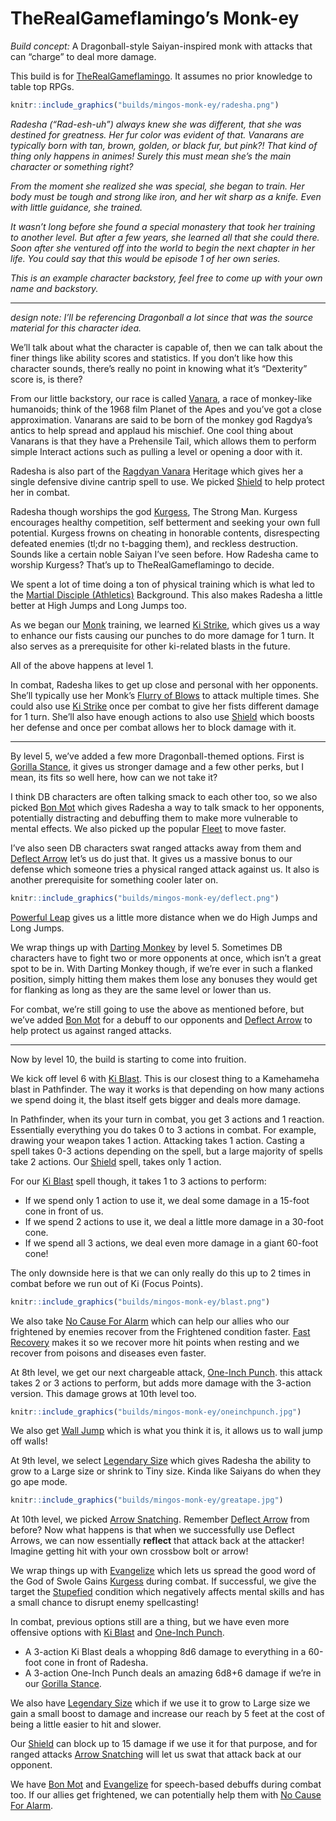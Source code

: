 # TheRealGameflamingo's Monk-ey

*Build concept:* A Dragonball-style Saiyan-inspired monk with attacks that can "charge" to deal more damage.

This build is for [TheRealGameflamingo](https://www.twitch.tv/TheRealGameflamingo). It assumes no prior knowledge to table top RPGs.

```{r echo=FALSE, fig.cap="Radesha the Vanara Monk", out.width = '75%', fig.align='center', fig.pos = 'H'}
knitr::include_graphics("builds/mingos-monk-ey/radesha.png")
```

*Radesha ("Rad-esh-uh") always knew she was different, that she was destined for greatness. Her fur color was evident of that. Vanarans are typically born with tan, brown, golden, or black fur, but pink?! That kind of thing only happens in animes! Surely this must mean she's the main character or something right?*

*From the moment she realized she was special, she began to train. Her body must be tough and strong like iron, and her wit sharp as a knife. Even with little guidance, she trained.*

*It wasn't long before she found a special monastery that took her training to another level. But after a few years, she learned all that she could there. Soon after she ventured off into the world to begin the next chapter in her life. You could say that this would be episode 1 of her own series.*

*This is an example character backstory, feel free to come up with your own name and backstory.*

---

*design note: I'll be referencing Dragonball a lot since that was the source material for this character idea.*

We'll talk about what the character is capable of, then we can talk about the finer things like ability scores and statistics. If you don't like how this character sounds, there's really no point in knowing what it's "Dexterity" score is, is there?

From our little backstory, our race is called [Vanara](https://2e.aonprd.com/Ancestries.aspx?ID=55), a race of monkey-like humanoids; think of the 1968 film Planet of the Apes and you've got a close approximation. Vanarans are said to be born of the monkey god Ragdya's antics to help spread and applaud his mischief. One cool thing about Vanarans is that they have a Prehensile Tail, which allows them to perform simple Interact actions such as pulling a level or opening a door with it.

Radesha is also part of the [Ragdyan Vanara](https://2e.aonprd.com/Heritages.aspx?ID=223) Heritage which gives her a single defensive divine cantrip spell to use. We picked [Shield](https://2e.aonprd.com/Spells.aspx?ID=280) to help protect her in combat.

Radesha though worships the god [Kurgess](https://2e.aonprd.com/Deities.aspx?ID=42), The Strong Man. Kurgess encourages healthy competition, self betterment and seeking your own full potential. Kurgess frowns on cheating in honorable contents, disrespecting defeated enemies (tl;dr no t-bagging them), and reckless destruction. Sounds like a certain noble Saiyan I've seen before. How Radesha came to worship Kurgess? That's up to TheRealGameflamingo to decide.

We spent a lot of time doing a ton of physical training which is what led to the [Martial Disciple (Athletics)](https://2e.aonprd.com/Backgrounds.aspx?ID=24) Background. This also makes Radesha a little better at High Jumps and Long Jumps too.

As we began our [Monk](https://2e.aonprd.com/Classes.aspx?ID=8) training, we learned [Ki Strike](https://2e.aonprd.com/Feats.aspx?ID=433), which gives us a way to enhance our fists causing our punches to do more damage for 1 turn. It also serves as a prerequisite for other ki-related blasts in the future.

All of the above happens at level 1.

In combat, Radesha likes to get up close and personal with her opponents. She'll typically use her Monk's [Flurry of Blows](https://2e.aonprd.com/Actions.aspx?ID=9) to attack multiple times. She could also use [Ki Strike](https://2e.aonprd.com/Feats.aspx?ID=433) once per combat to give her fists different damage for 1 turn. She'll also have enough actions to also use [Shield](https://2e.aonprd.com/Spells.aspx?ID=280) which boosts her defense and once per combat allows her to block damage with it.

---

By level 5, we've added a few more Dragonball-themed options. First is [Gorilla Stance](https://2e.aonprd.com/Feats.aspx?ID=1733), it gives us stronger damage and a few other perks, but I mean, its fits so well here, how can we not take it?

I think DB characters are often talking smack to each other too, so we also picked [Bon Mot](https://2e.aonprd.com/Feats.aspx?ID=2114) which gives Radesha a way to talk smack to her opponents, potentially distracting and debuffing them to make more vulnerable to mental effects.  We also picked up the popular [Fleet](https://2e.aonprd.com/Feats.aspx?ID=784) to move faster.

I've also seen DB characters swat ranged attacks away from them and [Deflect Arrow](https://2e.aonprd.com/Feats.aspx?ID=443) let's us do just that. It gives us a massive bonus to our defense which someone tries a physical ranged attack against us. It also is another prerequisite for something cooler later on.

```{r echo=FALSE, fig.cap="Deflecting ranged attacks", out.width = '75%', fig.align='center', fig.pos = 'H'}
knitr::include_graphics("builds/mingos-monk-ey/deflect.png")
```

[Powerful Leap](https://2e.aonprd.com/Feats.aspx?ID=820) gives us a little more distance when we do High Jumps and Long Jumps.

We wrap things up with [Darting Monkey](https://2e.aonprd.com/Feats.aspx?ID=4006) by level 5. Sometimes DB characters have to fight two or more opponents at once, which isn't a great spot to be in. With Darting Monkey though, if we're ever in such a flanked position, simply hitting them makes them lose any bonuses they would get for flanking as long as they are the same level or lower than us.

For combat, we're still going to use the above as mentioned before, but we've added [Bon Mot](https://2e.aonprd.com/Feats.aspx?ID=2114) for a debuff to our opponents and [Deflect Arrow](https://2e.aonprd.com/Feats.aspx?ID=443) to help protect us against ranged attacks.

---

Now by level 10, the build is starting to come into fruition.

We kick off level 6 with [Ki Blast](https://2e.aonprd.com/Feats.aspx?ID=452). This is our closest thing to a Kamehameha blast in Pathfinder. The way it works is that depending on how many actions we spend doing it, the blast itself gets bigger and deals more damage.

In Pathfinder, when its your turn in combat, you get 3 actions and 1 reaction. Essentially everything you do takes 0 to 3 actions in combat. For example, drawing your weapon takes 1 action. Attacking takes 1 action. Casting a spell takes 0-3 actions depending on the spell, but a large majority of spells take 2 actions. Our [Shield](https://2e.aonprd.com/Spells.aspx?ID=280) spell, takes only 1 action.

For our [Ki Blast](https://2e.aonprd.com/Feats.aspx?ID=452) spell though, it takes 1 to 3 actions to perform:

- If we spend only 1 action to use it, we deal some damage in a 15-foot cone in front of us.
- If we spend 2 actions to use it, we deal a little more damage in a 30-foot cone.
- If we spend all 3 actions, we deal even more damage in a giant 60-foot cone!

The only downside here is that we can only really do this up to 2 times in combat before we run out of Ki (Focus Points).

```{r echo=FALSE, fig.cap="when you 3 action Ki Blast", out.width = '75%', fig.align='center', fig.pos = 'H'}
knitr::include_graphics("builds/mingos-monk-ey/blast.png")
```

We also take [No Cause For Alarm](https://2e.aonprd.com/Feats.aspx?ID=2139) which can help our allies who our frightened by enemies recover from the Frightened condition faster. [Fast Recovery](https://2e.aonprd.com/Feats.aspx?ID=782) makes it so we recover more hit points when resting and we recover from poisons and diseases even faster.

At 8th level, we get our next chargeable attack, [One-Inch Punch](https://2e.aonprd.com/Feats.aspx?ID=1742). this attack takes 2 or 3 actions to perform, but adds more damage with the 3-action version. This damage grows at 10th level too.

```{r echo=FALSE, fig.cap="Just like a punching machine", out.width = '75%', fig.align='center', fig.pos = 'H'}
knitr::include_graphics("builds/mingos-monk-ey/oneinchpunch.jpg")
```

We also get [Wall Jump](https://2e.aonprd.com/Feats.aspx?ID=863) which is what you think it is, it allows us to wall jump off walls!

At 9th level, we select [Legendary Size](https://2e.aonprd.com/Feats.aspx?ID=4013) which gives Radesha the ability to grow to a Large size or shrink to Tiny size. Kinda like Saiyans do when they go ape mode.

```{r echo=FALSE, fig.cap="not as large but close", out.width = '75%', fig.align='center', fig.pos = 'H'}
knitr::include_graphics("builds/mingos-monk-ey/greatape.jpg")
```

At 10th level, we picked [Arrow Snatching](https://2e.aonprd.com/Feats.aspx?ID=458). Remember [Deflect Arrow](https://2e.aonprd.com/Feats.aspx?ID=443) from before? Now what happens is that when we successfully use Deflect Arrows, we can now essentially **reflect** that attack back at the attacker! Imagine getting hit with your own crossbow bolt or arrow!

We wrap things up with [Evangelize](https://2e.aonprd.com/Feats.aspx?ID=1180) which lets us spread the good word of the God of Swole Gains [Kurgess](https://2e.aonprd.com/Deities.aspx?ID=42) during combat. If successful, we give the target the [Stupefied](https://2e.aonprd.com/Conditions.aspx?ID=37) condition which negatively affects mental skills and has a small chance to disrupt enemy spellcasting!

In combat, previous options still are a thing, but we have even more offensive options with [Ki Blast](https://2e.aonprd.com/Feats.aspx?ID=452) and [One-Inch Punch](https://2e.aonprd.com/Feats.aspx?ID=1742). 

- A 3-action Ki Blast deals a whopping 8d6 damage to everything in a 60-foot cone in front of Radesha.
- A 3-action One-Inch Punch deals an amazing 6d8+6 damage if we're in our [Gorilla Stance](https://2e.aonprd.com/Feats.aspx?ID=1733).

We also have [Legendary Size](https://2e.aonprd.com/Feats.aspx?ID=4013) which if we use it to grow to Large size we gain a small boost to damage and increase our reach by 5 feet at the cost of being a little easier to hit and slower.

Our [Shield](https://2e.aonprd.com/Spells.aspx?ID=280) can block up to 15 damage if we use it for that purpose, and for ranged attacks [Arrow Snatching](https://2e.aonprd.com/Feats.aspx?ID=458) will let us swat that attack back at our opponent. 

We have [Bon Mot](https://2e.aonprd.com/Feats.aspx?ID=2114) and [Evangelize](https://2e.aonprd.com/Feats.aspx?ID=1180) for speech-based debuffs during combat too. If our allies get frightened, we can potentially help them with [No Cause For Alarm](https://2e.aonprd.com/Feats.aspx?ID=2139).
